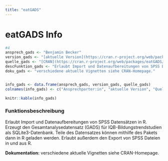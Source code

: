 ```yaml
---
title: "eatGADS"
---
```


# eatGADS Info

```r
#4
ansprech_gads <- "Benjamin Becker"
version_gads <- "[aktuelle Version](https://cran.r-project.org/web/packages/eatGADS/index.html)"
quelle_gads <- "[CRAN](https://cran.r-project.org/web/packages/eatGADS/index.html)"
descFunktion_gads <- "Erlaubt Import und Datenaufbereitungen von SPSS Datensätzen in R. Erzeugt den Gesamtanalysedatensatz (GADS) für IQB-Bildungstrendstudien als SQLite3-Datenbank. Teile des Datensatzes können mithilfe des Pakets dann in R geladen werden. Erlaubt außerdem den Export von SPSS Dateien in und aus R."
doku_gads <- "verschiedene aktuelle Vignetten siehe CRAN-Homepage."


info_gads <- data.frame(ansprech_gads, version_gads, quelle_gads)
colnames(info_gads) <- c("Ansprechparter:in", "aktuelle Version", "Quelle")

knitr::kable(info_gads)
```

### Funktionsbeschreibung

Erlaubt Import und Datenaufbereitungen von SPSS Datensätzen in R. Erzeugt den Gesamtanalysedatensatz (GADS) für IQB-Bildungstrendstudien als SQLite3-Datenbank. Teile des Datensatzes können mithilfe des Pakets dann in R geladen werden. Erlaubt außerdem den Export von SPSS Dateien in und aus R.

**Dokumentation:** verschiedene aktuelle Vignetten siehe CRAN-Homepage.
